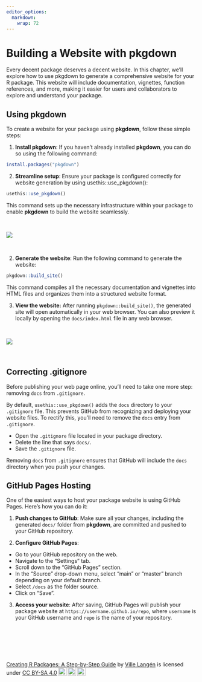 ```yaml
---
editor_options: 
  markdown: 
    wrap: 72
---
```


# Building a Website with pkgdown

Every decent package deserves a decent website. In this chapter, we'll
explore how to use pkgdown to generate a comprehensive website for your
R package. This website will include documentation, vignettes, function
references, and more, making it easier for users and collaborators to
explore and understand your package.

## Using pkgdown

To create a website for your package using **pkgdown**, follow these
simple steps:

1.  **Install pkgdown**: If you haven't already installed **pkgdown**,
    you can do so using the following command:

``` r
install.packages("pkgdown")
```

2.  **Streamline setup**: Ensure your package is configured correctly
    for website generation by using usethis::use_pkgdown():

``` r
usethis::use_pkgdown()
```

This command sets up the necessary infrastructure within your package to
enable **pkgdown** to build the website seamlessly.

\

![](images/pkgdown_affinity-01.png)

\

2.  **Generate the website**: Run the following command to generate the
    website:

``` r
pkgdown::build_site()
```

This command compiles all the necessary documentation and vignettes into
HTML files and organizes them into a structured website format.

3.  **View the website:** After running `pkgdown::build_site()`, the
    generated site will open automatically in your web browser. You can
    also preview it locally by opening the `docs/index.html` file in any
    web browser.

\

![](images/pkg_build_site-01.gif)

\


## Correcting .gitignore

Before publishing your web page online, you'll need to take one more step: removing `docs` from `.gitignore`.

By default, `usethis::use_pkgdown()` adds the `docs` directory to your `.gitignore` file. This prevents GitHub from recognizing and deploying your website files. To rectify this, you'll need to remove the `docs` entry from `.gitignore`.

- Open the `.gitignore` file located in your package directory.
- Delete the line that says `docs/`.
- Save the `.gitignore` file.

Removing `docs` from `.gitignore` ensures that GitHub will include the `docs` directory when you push your changes.

## GitHub Pages Hosting

One of the easiest ways to host your package website is using GitHub
Pages. Here’s how you can do it:

1.  **Push changes to GitHub**: Make sure all your changes, including
    the generated `docs/` folder from **pkgdown**, are committed and
    pushed to your GitHub repository.

2.  **Configure GitHub Pages**:

-   Go to your GitHub repository on the web.
-   Navigate to the "Settings" tab.
-   Scroll down to the "GitHub Pages" section.
-   In the "Source" drop-down menu, select "main" or "master" branch
    depending on your default branch.
-   Select `/docs` as the folder source.
-   Click on "Save".

3.  **Access your website**: After saving, GitHub Pages will publish
    your package website at `https://username.github.io/repo`, where
    `username` is your GitHub username and `repo` is the name of your
    repository.

\

\

\

<p xmlns:cc="http://creativecommons.org/ns#" xmlns:dct="http://purl.org/dc/terms/">

<a property="dct:title" rel="cc:attributionURL" href="https://creating-r-packages.netlify.app">Creating
R Packages: A Step-by-Step Guide</a> by
<a rel="cc:attributionURL dct:creator" property="cc:attributionName" href="https://www.linkedin.com/in/ville-langen/">Ville
Langén</a> is licensed under
<a href="https://creativecommons.org/licenses/by-sa/4.0/?ref=chooser-v1" target="_blank" rel="license noopener noreferrer" style="display:inline-block;">CC
BY-SA
4.0<img src="https://mirrors.creativecommons.org/presskit/icons/cc.svg?ref=chooser-v1" style="height:22px!important;margin-left:3px;vertical-align:text-bottom;"/><img src="https://mirrors.creativecommons.org/presskit/icons/by.svg?ref=chooser-v1" style="height:22px!important;margin-left:3px;vertical-align:text-bottom;"/><img src="https://mirrors.creativecommons.org/presskit/icons/sa.svg?ref=chooser-v1" style="height:22px!important;margin-left:3px;vertical-align:text-bottom;"/></a>

</p>
